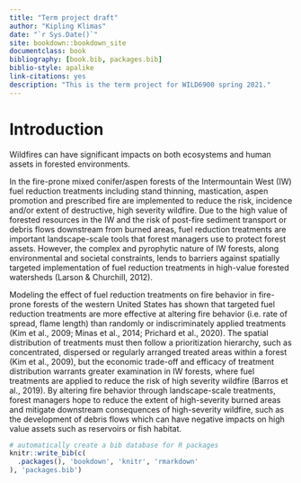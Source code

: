 ```yaml
--- 
title: "Term project draft"
author: "Kipling Klimas"
date: "`r Sys.Date()`"
site: bookdown::bookdown_site
documentclass: book
bibliography: [book.bib, packages.bib]
biblio-style: apalike
link-citations: yes
description: "This is the term project for WILD6900 spring 2021."
---
```


# Introduction

Wildfires can have significant impacts on both ecosystems and human assets in forested environments. 

In the fire-prone mixed conifer/aspen forests of the Intermountain West (IW) fuel reduction treatments including stand thinning, mastication, aspen promotion and prescribed fire are implemented to reduce the risk, incidence and/or extent of destructive, high severity wildfire. Due to the high value of forested resources in the IW and the risk of post-fire sediment transport or debris flows downstream from burned areas, fuel reduction treatments are important landscape-scale tools that forest managers use to protect forest assets. However, the complex and pyrophytic nature of IW forests, along environmental and societal constraints, lends to barriers against spatially targeted implementation of fuel reduction treatments in high-value forested watersheds (Larson & Churchill, 2012). 

Modeling the effect of fuel reduction treatments on fire behavior in fire-prone forests of the western United States has shown that targeted fuel reduction treatments are more effective at altering fire behavior (i.e. rate of spread, flame length) than randomly or indiscriminately applied treatments (Kim et al., 2009; Minas et al., 2014; Prichard et al., 2020). The spatial distribution of treatments must then follow a prioritization hierarchy, such as concentrated, dispersed or regularly arranged treated areas within a forest (Kim et al., 2009), but the economic trade-off and efficacy of treatment distribution warrants greater examination in IW forests, where fuel treatments are applied to reduce the risk of high severity wildfire (Barros et al., 2019). By altering fire behavior through landscape-scale treatments, forest managers hope to reduce the extent of high-severity burned areas and mitigate downstream consequences of high-severity wildfire, such as the development of debris flows which can have negative impacts on high value assets such as reservoirs or fish habitat.


```r
# automatically create a bib database for R packages
knitr::write_bib(c(
  .packages(), 'bookdown', 'knitr', 'rmarkdown'
), 'packages.bib')
```
